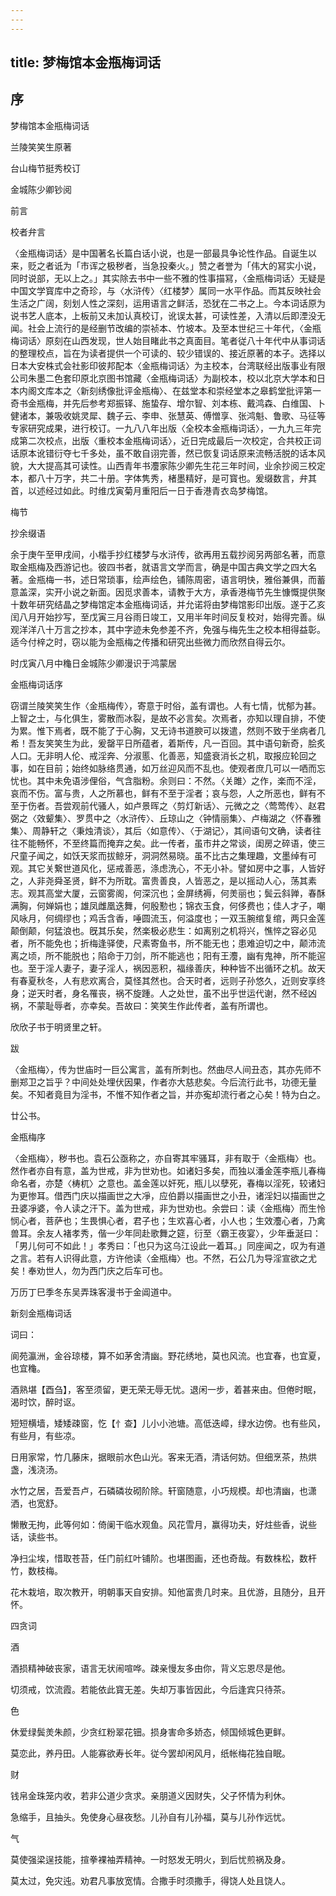 ```yaml
---
---
---
```

title: 梦梅馆本金瓶梅词话
---

## 序

梦梅馆本金瓶梅词话

兰陵笑笑生原著

台山梅节挺秀校订

金城陈少卿钞阅

前言

校者弁言

〈金瓶梅词话〉是中国著名长篇白话小说，也是一部最具争论性作品。自诞生以来，贬之者诋为「市诨之极秽者，当急投秦火。」赞之者誉为「伟大的冩实小说，同时说部，无以上之。」其实除去书中一些不雅的性事描冩，〈金瓶梅词话〉无疑是中国文学寳库中之奇珍，与〈水浒传〉〈红楼梦〉属同一水平作品。而其反映社会生活之广阔，刻划人性之深刻，运用语言之鲜活，恐犹在二书之上。今本词话原为说书艺人底本，上板前又未加认真校订，讹误太甚，可读性差，入清以后即湮没无闻。社会上流行的是经删节改编的崇祯本、竹坡本。及至本世纪三十年代，〈金瓶梅词话〉原刻在山西发现，世人始目睹此书之真面目。笔者従八十年代中从事词话的整理校点，旨在为读者提供一个可读的、较少错误的、接近原著的本子。选择以日本大安株式会社影印彼邦配本〈金瓶梅词话〉为主校本，台湾联经出版事业有限公司朱墨二色套印原北京图书馆藏〈金瓶梅词话〉为副校本，校以北京大学本和日本内阁文库本之〈新刻绣像批评金瓶梅〉、在兹堂本和崇经堂本之皋鹤堂批评第一奇书金瓶梅，并先后参考郑振铎、施蛰存、增尔智、刘本栋、戴鸿森、白维国、卜健诸本，兼吸收姚灵犀、魏子云、李申、张慧英、傅憎享、张鸿魁、鲁歌、马征等专家研究成果，进行校订。一九八八年出版〈全校本金瓶梅词话〉，一九九三年完成第二次校点，出版〈重校本金瓶梅词话〉，近日完成最后一次校定，合共校正词话原本讹错衍夺七千多处，虽不敢自诩完善，然已恢复词话原来流畅活脱的话本风貌，大大提高其可读性。山西青年书灋家陈少卿先生花三年时间，业余抄阅三校定本，都八十万字，共二十册。字体隽秀，楮墨精好，是可寳也。爰缀数言，弁其首，以述经过如此。时维戊寅菊月重阳后一日于香港青衣岛梦梅馆。

梅节

抄余缀语

余于庚午至甲戌间，小楷手抄红楼梦与水浒传，欲再用五载抄阅另两部名著，而意取金瓶梅及西游记也。彼四书者，就语言文学而言，确是中国古典文学之四大名著。金瓶梅一书，述日常琐事，绘声绘色，铺陈周密，语言明快，雅俗兼俱，而蓄意盖深，实开小说之新面。因觅求善本，请教于大方，承香港梅节先生慷慨提供聚十数年研究结晶之梦梅馆定本金瓶梅词话，并允诺将由梦梅馆影印出版。遂于乙亥闰八月开始抄写，至戊寅三月谷雨日竣工，又用半年时间反复校对，始得完善。纵观洋洋八十万言之抄本，其中字迹未免参差不齐，免强与梅先生之校本相得益彰。适今付梓之时，窃以能为金瓶梅之传播和研究出些微力而欣然自得云尔。

时戊寅八月中龝日金城陈少卿漫识于鸿蒙居

金瓶梅词话序

窃谓兰陵笑笑生作〈金瓶梅传〉，寄意于时俗，盖有谓也。人有七情，忧郁为甚。上智之士，与化俱生，雾散而冰裂，是故不必言矣。次焉者，亦知以理自排，不使为累。惟下焉者，既不能了于心胸，又无诗书道腴可以拨遣，然则不致于坐病者几希！吾友笑笑生为此，爰罄平日所蕴者，着斯传，凡一百回。其中语句新奇，脍炙人口。无非明人伦、戒淫奔、分淑慝、化善恶，知盛衰消长之机，取报应轮回之事，如在目前；始终如脉络贯通，如万丝迎风而不乱也。使观者庶几可以一哂而忘忧也。其中未免语涉俚俗，气含脂粉。余则曰：不然。〈关雎〉之作，楽而不淫，哀而不伤。富与贵，人之所慕也，鲜有不至于淫者；哀与怨，人之所恶也，鲜有不至于伤者。吾尝观前代骚人，如卢景晖之〈剪灯新话〉、元微之之〈莺莺传〉、赵君弼之〈效颦集〉、罗贯中之〈水浒传〉、丘琼山之〈钟情丽集〉、卢梅湖之〈怀春雅集〉、周静轩之〈秉烛清谈〉，其后〈如意传〉、〈于湖记〉，其间语句文确，读者往往不能畅怀，不至终篇而掩弃之矣。此一传者，虽市井之常谈，闺房之碎语，使三尺童子闻之，如饫天浆而拔鲸牙，洞洞然易晓。虽不比古之集理趣，文墨绰有可观。其它关繋世道风化，惩戒善恶，涤虑洗心，不无小补。譬如房中之事，人皆好之，人非尧舜圣贤，鲜不为所耽。富贵善良，人皆恶之，是以摇动人心，荡其素志。观其高堂大厦，云窗雾阁，何深沉也；金屏绣褥，何羙丽也；鬓云斜亸，春酥满胸，何婵娟也；雄凤雌凰迭舞，何殷懃也；锦衣玉食，何侈费也；佳人才子，嘲风咏月，何绸缪也；鸡舌含香，唾圆流玉，何溢度也；一双玉腕绾复绾，两只金莲颠倒颠，何猛浪也。旣其乐矣，然楽极必悲生：如离别之机将兴，憔悴之容必见者，所不能免也；折梅逢驿使，尺素寄鱼书，所不能无也；患难迫切之中，颠沛流离之顷，所不能脱也；陷命于刀剑，所不能逃也；阳有王灋，幽有鬼神，所不能逭也。至于淫人妻子，妻子淫人，祸因恶积，福缘善庆，种种皆不出循环之机。故天有春夏秋冬，人有悲欢离合，莫怪其然也。合天时者，远则子孙悠久，近则安享终身；逆天时者，身名罹丧，祸不旋踵。人之处世，虽不出乎世运代谢，然不经凶祸，不蒙耻辱者，亦幸矣。吾故曰：笑笑生作此传者，盖有所谓也。

欣欣子书于明贤里之轩。

跋

〈金瓶梅〉，传为世庙时一巨公寓言，盖有所刺也。然曲尽人间丑态，其亦先师不删郑卫之旨乎？中间处处埋伏因果，作者亦大慈悲矣。今后流行此书，功德无量矣。不知者竟目为淫书，不惟不知作者之旨，并亦寃却流行者之心矣！特为白之。

廿公书。

金瓶梅序

〈金瓶梅〉，秽书也。袁石公亟称之，亦自寄其牢骚耳，非有取于〈金瓶梅〉也。然作者亦自有意，盖为世戒，非为世劝也。如诸妇多矣，而独以潘金莲李瓶儿春梅命名者，亦楚〈梼杌〉之意也。盖金莲以奸死，瓶儿以孽死，春梅以淫死，较诸妇为更惨耳。借西门庆以描画世之大凈，应伯爵以描画世之小丑，诸淫妇以描画世之丑婆凈婆，令人读之汗下。盖为世戒，非为世劝也。余尝曰：读〈金瓶梅〉而生怜悯心者，菩萨也；生畏惧心者，君子也；生欢喜心者，小人也；生效灋心者，乃禽兽耳。余友人褚孝秀，偕一少年同赴歌舞之筵，衍至〈霸王夜宴〉，少年垂涎曰：「男儿何可不如此！」孝秀曰：「也只为这乌江设此一着耳。」同座闻之，叹为有道之言。若有人识得此意，方许他读〈金瓶梅〉也。不然，石公几为导淫宣欲之尤矣！奉劝世人，勿为西门庆之后车可也。

万历丁巳季冬东吴弄珠客漫书于金阊道中。

新刻金瓶梅词话

词曰：

阆苑瀛洲，金谷琼楼，算不如茅舍清幽。野花绣地，莫也风流。也宜春，也宜夏，也宜龝。

酒熟堪【酉刍】，客至须留，更无荣无辱无忧。退闲一步，着甚来由。但倦时眠，渴时饮，醉时讴。

短短横墙，矮矮疎窗，忔【忄查】儿小小池塘。高低迭嶂，绿水边傍。也有些风，有些月，有些凉。

日用家常，竹几藤床，据眼前水色山光。客来无酒，清话何妨。但细烹茶，热烘盏，浅浇汤。

水竹之居，吾爱吾卢，石磷磷妆砌阶除。轩窗随意，小巧规模。却也清幽，也潇洒，也宽舒。

懒散无拘，此等何如：倚阑干临水观鱼。风花雪月，赢得功夫，好炷些香，说些话，读些书。

净扫尘埃，惜取苍苔，任门前红叶铺阶。也堪图画，还也奇哉。有数株松，数杆竹，数枝梅。

花木栽培，取次教开，明朝事天自安排。知他富贵几时来。且优游，且随分，且开怀。

四贪词

酒

酒损精神破丧家，语言无状闹喧哗。疎亲慢友多由你，背义忘恩尽是他。

切须戒，饮流霞。若能依此寳无差。失却万事皆因此，今后逢宾只待茶。

色

休爱绿鬓羙朱颜，少贪红粉翠花钿。损身害命多娇态，倾国倾城色更鲜。

莫恋此，养丹田。人能寡欲寿长年。従今罢却闲风月，纸帐梅花独自眠。

财

钱帛金珠笼内收，若非公道少贪求。亲朋道义因财失，父子怀情为利休。

急缩手，且抽头。免使身心昼夜愁。儿孙自有儿孙福，莫与儿孙作远忧。

气

莫使强梁逞技能，揎拳裸袖弄精神。一时怒发无明火，到后忧煎祸及身。

莫太过，免灾迍。劝君凡事放宽情。合撒手时须撒手，得饶人处且饶人。